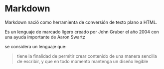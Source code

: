 # Markdown

Markdown nació como herramienta de conversión de texto plano a HTML.

Es un lenguaje de marcado ligero 
creado por John Gruber el año 2004
con una ayuda importante de Aaron Swartz

se considera un lenguaje que:

> tiene la finalidad de permitir crear contenido de una manera sencilla de escribir,
> y que en todo momento mantenga un diseño legible